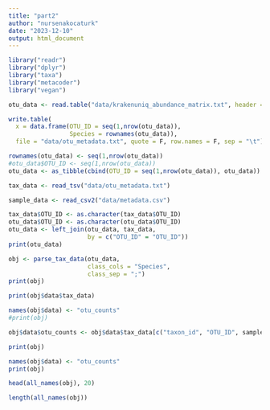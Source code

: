 ```yaml
---
title: "part2"
author: "nursenakocaturk"
date: "2023-12-10"
output: html_document
---
```


```r
library("readr")
library("dplyr")
library("taxa")
library("metacoder")
library("vegan")
```


```r
otu_data <- read.table("data/krakenuniq_abundance_matrix.txt", header = T, sep = "\t")

write.table(
  x = data.frame(OTU_ID = seq(1,nrow(otu_data)), 
                 Species = rownames(otu_data)), 
  file = "data/otu_metadata.txt", quote = F, row.names = F, sep = "\t")

rownames(otu_data) <- seq(1,nrow(otu_data))
#otu_data$OTU_ID <- seq(1,nrow(otu_data))
otu_data <- as_tibble(cbind(OTU_ID = seq(1,nrow(otu_data)), otu_data))
```


```r
tax_data <- read_tsv("data/otu_metadata.txt")
```

```r
sample_data <- read_csv2("data/metadata.csv")
```

```r
tax_data$OTU_ID <- as.character(tax_data$OTU_ID)
otu_data$OTU_ID <- as.character(otu_data$OTU_ID) 
otu_data <- left_join(otu_data, tax_data,
                      by = c("OTU_ID" = "OTU_ID")) 
print(otu_data)
```


```r

obj <- parse_tax_data(otu_data,
                      class_cols = "Species", 
                      class_sep = ";") 
print(obj)
```

```r
print(obj$data$tax_data)
```

```r
names(obj$data) <- "otu_counts"
#print(obj)
```



```r
obj$data$otu_counts <- obj$data$tax_data[c("taxon_id", "OTU_ID", sample_data$Sample)]
```

```r
print(obj)
```


```r
names(obj$data) <- "otu_counts"
print(obj)
```


```r
head(all_names(obj), 20)
```

```r
length(all_names(obj))
```



